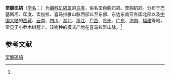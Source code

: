 {{Speciesbox
| name = 栗腹矶鸫
| status = 
| status_system = 
| image = Female Chestnut-bellied Rock-thrush.jpg
| image2 = Chestnut Bellied Rock Thrush by Anne Thingnam.jpg
| genus = Monticola
| species = rufiventris
| authority = (Jardine et Selby)<ref name='id3049'>{{cite web| url =http://www.bioinfo.cn/db05/BjdwSpecies.php?action=view&id=3049| title =栗腹矶鸫| work =《中国动物物种编目数据库》| publisher =中国科学院微生物研究所| author =中国科学院动物研究所| accessdate =2009-04-04| deadurl =yes| archiveurl =https://web.archive.org/web/20160305064629/http://www.bioinfo.cn/db05/BjdwSpecies.php?action=view&id=3049| archivedate =2016-03-05}}</ref>
}}

'''栗腹矶鸫'''（[[学名|学名]]：{{lang|la|''Monticola rufiventris''}}）为[[鶲科|鶲科]][[矶鸫属|矶鸫属]]的[[鸟类|鸟类]]，俗名栗色胸石鸫、栗胸矶鸫。分布于巴基斯坦、印度、孟加拉、喜马拉雅山脉西部以至东部、东达东南亚各国北部以及[[中国大陆|中国大陆]]的[[西藏|西藏]]、[[云南|云南]]、[[四川|四川]]、[[湖北|湖北]]、[[浙江|浙江]]、[[广西|广西]]、[[贵州|贵州]]、[[广东|广东]]、[[海南|海南]]、[[福建|福建]]等地，常见于小乔木树冠上。该物种的模式产地在喜马拉雅山脉。<ref name='id3049'/>

== 参考文献 ==
{{reflist}}
{{Taxonbar|from=Q1080355}}

[[Category:矶鸫属|栗腹矶鸫]]


{{雀形目小作品}}